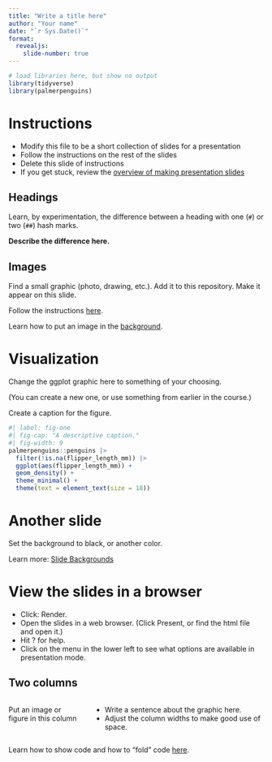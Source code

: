 ```yaml
---
title: "Write a title here"
author: "Your name"
date: "`r Sys.Date()`"
format:
  revealjs:
    slide-number: true
---
```


```r
# load libraries here, but show no output
library(tidyverse)
library(palmerpenguins)
```

# Instructions

* Modify this file to be a short collection of slides for a presentation
* Follow the instructions on the rest of the slides
* Delete this slide of instructions
* If you get stuck, review the [overview of making presentation slides](https://quarto.org/docs/presentations/revealjs/)

## Headings

Learn, by experimentation, the difference between a heading with one (`#`) or two (`##`) hash marks.

**Describe the difference here.**

## Images

Find a small graphic (photo, drawing, etc.). Add it to this repository. Make it appear on this slide.

Follow the instructions [here](https://quarto.org/docs/authoring/figures.html).

::: footer
Learn how to put an image in the [background](https://quarto.org/docs/presentations/revealjs/#image-backgrounds).
:::

# Visualization {.smaller}

Change the ggplot graphic here to something of your choosing. 

(You can create a new one, or use something from earlier in the course.)

Create a caption for the figure. 

```r
#| label: fig-one
#| fig-cap: "A descriptive caption."
#| fig-width: 9
palmerpenguins::penguins |> 
  filter(!is.na(flipper_length_mm)) |>
  ggplot(aes(flipper_length_mm)) +
  geom_density() +
  theme_minimal() +
  theme(text = element_text(size = 18))
```

# Another slide {background-color="gray"}

Set the background to black, or another color.


::: footer
Learn more: [Slide Backgrounds](https://quarto.org/docs/presentations/revealjs/#color-backgrounds)
:::


# View the slides in a browser

* Click: Render.
* Open the slides in a web browser. (Click Present, or find the html file and open it.)
* Hit ? for help.
* Click on the menu in the lower left to see what options are available in presentation mode.

## Two columns

:::: {.columns}

::: {.column width="30%"}
Put an image or figure in this column
:::

::: {.column width="70%"}
- Write a sentence about the graphic here.
- Adjust the column widths to make good use of space.
:::

::::


Learn how to show code and how to "fold" code [here](https://quarto.org/docs/get-started/computations/rstudio.html#code-folding).

